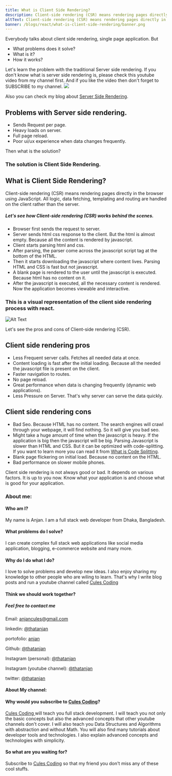 ```yaml
---
title: What is Client Side Rendering?
description: Client-side rendering (CSR) means rendering pages directly in the browser using JavaScript. All logic, data fetching, templating and routing are handled on the client rather than the server.
altText: Client-side rendering (CSR) means rendering pages directly in the browser using JavaScript. All logic, data fetching, templating and routing are handled on the client rather than the server.
banner: /blogs/react/what-is-client-side-rendering/banner.png
---
```



Everybody talks about client side rendering, single page application. But

- What problems does it solve?
- What is it?
- How it works?

Let's learn the problem with the traditional Server side rendering. If you don't
know what is server side rendering is,  please check this youtube video from my
channel first.  And if you like the video then don't forget to SUBSCRIBE to my channel.
[![](http://img.youtube.com/vi/LuG1KNowti4/0.jpg)](http://www.youtube.com/watch?v=LuG1KNowti4 "")

Also you can check my blog about [Server Side Rendering](/blog/what-is-server-side-rendering).

## Problems with Server side rendering.

- Sends Request per page.
- Heavy loads on server.
- Full page reload.
- Poor ui/ux experience when data changes frequently.

Then what is the solution?

### The solution is Client Side Rendering.

## What is Client Side Rendering?

Client-side rendering (CSR) means rendering pages directly in the browser using JavaScript. All logic, data fetching, templating and routing are handled on the client rather than the server.

##### Let's see how Client-side rendering (CSR) works behind the scenes.

- Browser first sends the request to server.
- Server sends html css response to the client. But the html is almost empty. Because all the content is rendered by javascript.
- Client starts parsing html and css.
- After parsing,  the parser come across the javascript script tag at the bottom of the HTML.
- Then it starts downloading the javascript where content lives. Parsing HTML and CSS is fast but not javascript.
- A blank page is rendered to the user until the javascript is executed. Because html has no content on it.
- After the javascript is executed, all the necessary content is rendered. Now the application becomes viewable and interactive.

### This is a visual representation of the client side rendering process with react.
![Alt Text](https://dev-to-uploads.s3.amazonaws.com/uploads/articles/xtcpljqdaf77u9r8jd6r.png)

Let's see the pros and cons of Client-side rendering (CSR).

## Client side rendering pros

- Less Frequent server calls. Fetches all needed data at once.
- Content loading is fast after the initial loading. Because all the needed the javascript file is present on the client.
- Faster navigation to routes.
- No page reload.
- Great performance when data is changing frequently (dynamic web applications).
- Less Pressure on Server. That's why server can serve the data quickly.

## Client side rendering cons

- Bad Seo. Because HTML has no content. The search engines will crawl through your webpage, it will find nothing. So it will give you bad seo.
- Might take a huge amount of time when the javascript is heavy. If the application is big then the javascript will be big. Parsing Javascript is slower than HTML and CSS. But it can be optimized with code-splitting. If you want to learn more you can read it from [What is Code Splitting](/blog/what-is-code-splitting).
- Blank page flickering on initial load. Because no content on the HTML.
- Bad performance on slower mobile phones.

Client side rendering is not always good or bad. It depends on various factors. It is up to you now. Know what your application is and choose what is good for your application.

### About me:

#### Who am I?

My name is Anjan. I am a full stack web developer from Dhaka, Bangladesh.

#### What problems do I solve?

I can create complex full stack web applications like social media application, blogging, e-commerce website and many more.

#### Why do I do what I do?

I love to solve problems and develop new ideas. I also enjoy sharing my knowledge to other people who are wiling to learn. That's why I write blog posts and run a youtube channel called [Cules Coding](https://www.youtube.com/channel/UCBaGowNYTUsm3IDaHbLRMYw?sub_confirmation=1)

#### Think we should work together?

##### Feel free to contact me

Email: anjancules@gmail.com

linkedin: [@thatanjan](https://linkedin.com/in/thatanjan/)

portofolio: [anjan](https://anjan.vercel.app/)

Github: [@thatanjan](https://github.com/thatAnjan/)

Instagram (personal): [@thatanjan](https://instagram.com/thatAnjan/)

Instagram (youtube channel): [@thatanjan](https://instagram.com/cules_coding/)

twitter: [@thatanjan](https://twitter.com/thatAnjan)

#### About My channel:

#### Why would you subscribe to [Cules Coding](https://www.youtube.com/channel/UCBaGowNYTUsm3IDaHbLRMYw?sub_confirmation=1)?

[ Cules Coding ](https://www.youtube.com/channel/UCBaGowNYTUsm3IDaHbLRMYw?sub_confirmation=1) will teach you full stack development. I will teach you not only the basic concepts but also the advanced concepts that other youtube channels don't cover. I will also teach you Data Structures and Algorithms with abstraction and without Math. You will also find many tutorials about developer tools and technologies. I also explain advanced concepts and technologies with simplicity.

#### So what are you waiting for?

Subscribe to [Cules Coding](https://www.youtube.com/channel/UCBaGowNYTUsm3IDaHbLRMYw?sub_confirmation=1)
so that my friend you don't miss any of these cool stuffs.

